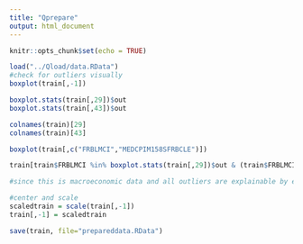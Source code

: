 ```yaml
---
title: "Qprepare"
output: html_document
---
```


```r
knitr::opts_chunk$set(echo = TRUE)
```

```r
load("../Qload/data.RData")
#check for outliers visually
boxplot(train[,-1])

boxplot.stats(train[,29])$out
boxplot.stats(train[,43])$out

colnames(train)[29]
colnames(train)[43]

boxplot(train[,c("FRBLMCI","MEDCPIM158SFRBCLE")])

train[train$FRBLMCI %in% boxplot.stats(train[,29])$out & (train$FRBLMCI>8 | train$FRBLMCI<(-8)) ,c("date","FRBLMCI")]

#since this is macroeconomic data and all outliers are explainable by events or legislations (which can be treated as events as well)
```

```r
#center and scale
scaledtrain = scale(train[,-1])
train[,-1] = scaledtrain

save(train, file="prepareddata.RData")
```

